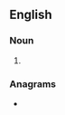 ==English==

===Noun===
{{head|en|noun plural form}}

# {{plural of|lounger|lang=en}}

===Anagrams===
* {{anagrams|en|a=eglnorsu|nurse log|regulons}}